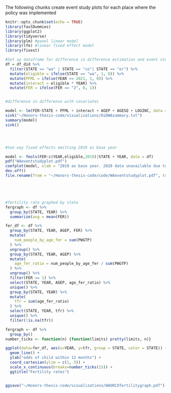 The following chunks create event study plots for each place where the policy
was implemented




```r
knitr::opts_chunk$set(echo = TRUE)
library(fastDummies)
library(ggplot2)
library(tidyverse)
library(plm) #panel linear model
library(lfe) #linear fixed effect model
library(fixest)
```

```r
#Set up dataframe for difference in difference estimation and event study plot
df = df_did %>%
  filter(STATE == "wa" | STATE == "co"| STATE == "or") %>%
  mutate(eligible = ifelse(STATE == "wa", 1, 0)) %>%
  mutate(PFML = ifelse(YEAR >= 2021, 1, 0)) %>%
  mutate(interact = eligible * YEAR) %>%
  mutate(FER = ifelse(FER == "2", 0, 1))


#difference in difference with covariates

model <- lm(FER~STATE + PFML + interact + AGEP + AGESQ + LOGINC, data = df)
sink("~/Honors-thesis-code/visualizations/DiDWAsummary.txt")
summary(model)
sink()




#two way fixed effects omitting 2019 as base year

model <- feols(FER~i(YEAR,eligible,2019)|STATE + YEAR, data = df)
pdf("WAeventstudyplot.pdf")
coefplot(model, xlab = "2019 as base year. 2020 data unavailable due to covid", main = "Washington event study (OR, CO as controls)")
dev.off()
file.rename(from = "~/Honors-thesis-code/code/WAeventstudyplot.pdf", to = "~/Honors-thesis-code/visualizations/WAeventstudyplot.pdf")





#fertility rate graphed by state
fergraph <- df %>%
  group_by(STATE, YEAR) %>%
  summarize(avg = mean(FER))

fer_df <- df %>%
  group_by(STATE, YEAR, AGEP, FER) %>%
  mutate(
    num_people_by_age_fer = sum(PWGTP)
  ) %>%
  ungroup() %>%
  group_by(STATE, YEAR, AGEP) %>%
  mutate(
    age_fer_ratio = num_people_by_age_fer / sum(PWGTP)
  ) %>%
  ungroup() %>%
  filter(FER == 1) %>%
  select(STATE, YEAR, AGEP, age_fer_ratio) %>%
  unique() %>%
  group_by(STATE, YEAR) %>%
  mutate(
    tfr = sum(age_fer_ratio)
  ) %>%
  select(STATE, YEAR, tfr) %>%
  unique() %>%
  filter(!is.na(tfr))

fergraph <- df %>%
  group_by()
number_ticks <- function(n) {function(limits) pretty(limits, n)}

ggplot(data=fer_df, aes(x=YEAR, y=tfr, group = STATE, color = STATE)) +
  geom_line() +
  ylab("odds of child within 12 months") +
  coord_cartesian(ylim = c(1, 3)) +
  scale_x_continuous(breaks=number_ticks(15)) +
  ggtitle("Fertility rates")


ggsave("~/Honors-thesis-code/visualizations/WAORCOfertilitygraph.pdf")
```